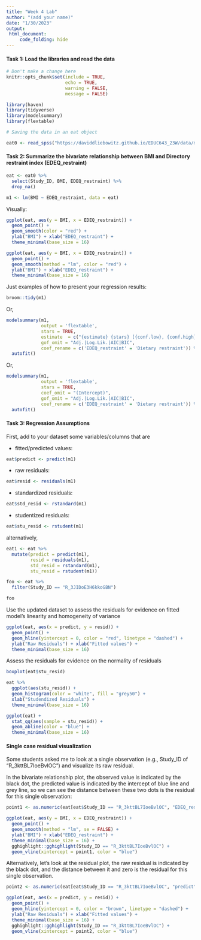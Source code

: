 ```yaml
---
title: "Week 4 Lab"
author: "(add your name)"
date: "1/30/2023"
output: 
 html_document:
     code_folding: hide
---
```


#### Task 1: Load the libraries and read the data

```r
# Don't make a change here
knitr::opts_chunk$set(include = TRUE,
                      echo = TRUE,
                      warning = FALSE,
                      message = FALSE)
```


```r
library(haven)
library(tidyverse)
library(modelsummary)
library(flextable)
```


```r
# Saving the data in an eat object

eat0 <- read_spss("https://daviddliebowitz.github.io/EDUC643_23W/data/male_do_eating.sav")
```

#### Task 2: Summarize the bivariate relationship between BMI and Directory restraint index (EDEQ_restraint)

```r
eat <- eat0 %>%
  select(Study_ID, BMI, EDEQ_restraint) %>%
  drop_na()

m1 <- lm(BMI ~ EDEQ_restraint, data = eat)

```

Visually:

```r
ggplot(eat, aes(y = BMI, x = EDEQ_restraint)) +
  geom_point() +
  geom_smooth(color = "red") +
  ylab("BMI") + xlab("EDEQ_restraint") +
  theme_minimal(base_size = 16) 
```

```r
ggplot(eat, aes(y = BMI, x = EDEQ_restraint)) +
  geom_point() +
  geom_smooth(method = "lm", color = "red") +
  ylab("BMI") + xlab("EDEQ_restraint") +
  theme_minimal(base_size = 16) 
```


Just examples of how to present your regression results:

```r
broom::tidy(m1)
```

Or,

```r
modelsummary(m1,
             output = 'flextable',
             stars = TRUE,
             estimate  = c("{estimate} {stars} [{conf.low}, {conf.high}]"),
             gof_omit = "Adj.|Log.Lik.|AIC|BIC",
             coef_rename = c('EDEQ_restraint' = 'Dietary restraint')) %>% 
  autofit()
```

Or,

```r
modelsummary(m1,
             output = 'flextable',
             stars = TRUE,
             coef_omit = "(Intercept)",
             gof_omit = "Adj.|Log.Lik.|AIC|BIC",
             coef_rename = c('EDEQ_restraint' = 'Dietary restraint')) %>% 
  autofit()
```

#### Task 3: Regression Assumptions

First, add to your dataset some variables/columns that are

 - fitted/predicted values:
 
```r
eat$predict <- predict(m1)
```
 
 - raw residuals:
 
```r
eat$resid <- residuals(m1)
```
 
 - standardized residuals:
 
```r
eat$std_resid <- rstandard(m1)
```
 
  - studentized residuals:
 
```r
eat$stu_resid <- rstudent(m1)
```

alternatively,

```r
eat1 <- eat %>% 
  mutate(predict = predict(m1),
         resid = residuals(m1),
         std_resid = rstandard(m1),
         stu_resid = rstudent(m1))
```


```r
foo <- eat %>% 
  filter(Study_ID == "R_3JIDoE3H6kkoGBN")

foo
```


Use the updated dataset to assess the residuals for evidence on fitted model’s linearity and homogeneity of variance

```r
ggplot(eat, aes(x = predict, y = resid)) +
  geom_point() +
  geom_hline(yintercept = 0, color = "red", linetype = "dashed") +
  ylab("Raw Residuals") + xlab("Fitted values") +
  theme_minimal(base_size = 16)
```

Assess the residuals for evidence on the normality of residuals

```r
boxplot(eat$stu_resid)
```

```r
eat %>% 
  ggplot(aes(stu_resid)) +
  geom_histogram(color = "white", fill = "grey50") +
  xlab("Studendized Residuals") +
  theme_minimal(base_size = 16)
```

```r
ggplot(eat) +
  stat_qq(aes(sample = stu_resid)) +
  geom_abline(color = "blue") +
  theme_minimal(base_size = 16)
```



#### Single case residual visualization

Some students asked me to look at a single observation (e.g., Study_ID of "R_3kttBL7IoeBvlOC") and visualize its raw residual. 

In the bivariate relationship plot, the observed value is indicated by the black dot, the predicted value is indicated by the intercept of blue line and grey line, so we can see the distance between these two dots is the residual for this single observation: 

```r
point1 <- as.numeric(eat[eat$Study_ID == "R_3kttBL7IoeBvlOC", "EDEQ_restraint"]) 

ggplot(eat, aes(y = BMI, x = EDEQ_restraint)) +
  geom_point() +
  geom_smooth(method = "lm", se = FALSE) +
  ylab("BMI") + xlab("EDEQ_restraint") +
  theme_minimal(base_size = 16) +
  gghighlight::gghighlight(Study_ID == "R_3kttBL7IoeBvlOC") +
  geom_vline(xintercept = point1, color = "blue")
```

Alternatively, let's look at the residual plot, the raw residual is indicated by the black dot, and the distance between it and zero is the residual for this single observation.

```r
point2 <- as.numeric(eat[eat$Study_ID == "R_3kttBL7IoeBvlOC", "predict"]) 

ggplot(eat, aes(x = predict, y = resid)) +
  geom_point() +
  geom_hline(yintercept = 0, color = "brown", linetype = "dashed") +
  ylab("Raw Residuals") + xlab("Fitted values") +
  theme_minimal(base_size = 16) +
  gghighlight::gghighlight(Study_ID == "R_3kttBL7IoeBvlOC") +
  geom_vline(xintercept = point2, color = "blue")
```

